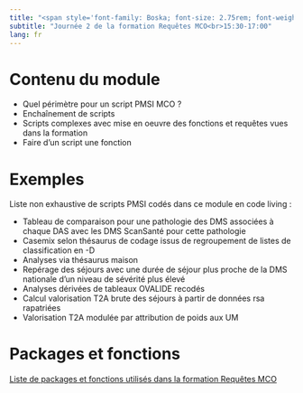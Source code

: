 ```yaml
---
title: "<span style='font-family: Boska; font-size: 2.75rem; font-weight: 800;'>Scripts PMSI MCO (2eme partie)</span>"
subtitle: "Journée 2 de la formation Requêtes MCO<br>15:30-17:00"
lang: fr
---
```


# Contenu du module  

-   Quel périmètre pour un script PMSI MCO ?
-   Enchaînement de scripts  
-   Scripts complexes avec mise en oeuvre des fonctions et requêtes vues dans la formation  
-   Faire d'un script une fonction  

# Exemples

Liste non exhaustive de scripts PMSI codés dans ce module en code living :  

-   Tableau de comparaison pour une pathologie des DMS associées à chaque DAS avec les DMS ScanSanté pour cette pathologie
-   Casemix selon thésaurus de codage issus de regroupement de listes de classification en -D 
-   Analyses via thésaurus maison  
-   Repérage des séjours avec une durée de séjour plus proche de la DMS nationale d'un niveau de sévérité plus élevé  
-   Analyses dérivées de tableaux OVALIDE recodés  
-   Calcul valorisation T2A brute des séjours à partir de données rsa rapatriées  
-   Valorisation T2A modulée par attribution de poids aux UM  

# Packages et fonctions

[Liste de packages et fonctions utilisés dans la formation Requêtes MCO](../package_function_mco.qmd)